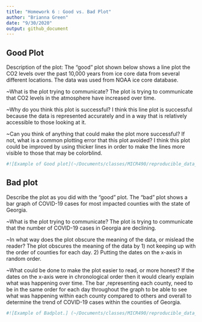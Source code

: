 ```yaml
---
title: "Homework 6 : Good vs. Bad Plot"
author: "Brianna Green"
date: "9/30/2020"
output: github_document
---
```

## Good Plot
Description of the plot:
The "good" plot shown below shows a line plot the CO2 levels over the past 10,000 years from ice core data from several different locations. The data was used from NOAA ice core database.  

~What is the plot trying to communicate?
The plot is trying to communicate that CO2 levels in the atmosphere have increased over time. 

~Why do you think this plot is successful?
I think this line plot is successful because the data is represented accurately and in a way that is relatively accessible to those looking at it. 

~Can you think of anything that could make the plot more successful? If not, what is a common plotting error that this plot avoided?
I think this plot could be improved by using thicker lines in order to make the lines more visible to those that may be colorblind. 

```r
#![Example of Good plot](~/Documents/classes/MICR490/reproducible_data_analysis/homework/hw_06/good_plot_1.jpg)
```

## Bad plot
Describe the plot as you did with the “good” plot.
The "bad" plot shows a bar graph of COVID-19 cases for most impacted counties with the state of Georgia. 

~What is the plot trying to communicate?
The plot is trying to communicate that the number of COVID-19 cases in Georgia are declining. 

~In what way does the plot obscure the meaning of the data, or mislead the reader?
The plot obscures the meaning of the data by 1) not keeping up with the order of counties for each day. 2) Putting the dates on the x-axis in random order.

~What could be done to make the plot easier to read, or more honest?
If the dates on the x-axis were in chronological order then it would clearly explain what was happening over time. The bar ,representing each county, need to be in the same order for each day throughout the graph to be able to see what was happening within each county compared to others and overall to determine the trend of COVID-19 cases within the counties of Georgia.

```r
#![Example of Badplot.] (~/Documents/classes/MICR490/reproducible_data_analysis/homework/hw_06/bad_plot_1.jpg)
```



